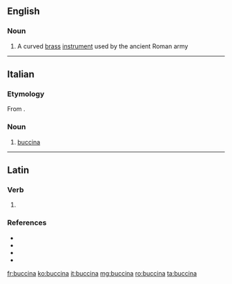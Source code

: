 ==English==

===Noun===
{{wikipedia}}
{{en-noun}}

# {{lb|en|musical instruments}} A curved [[brass]] [[instrument]] used by the ancient Roman army

----

==Italian==

===Etymology===
From {{etyl|la|it}}.

===Noun===
{{it-noun|f}}

# {{lb|it|musical instruments}} [[#English|buccina]]

----

==Latin==

===Verb===
{{la-verb-form|buccinā}}

# {{inflection of|buccinō||2|s|pres|actv|impr|lang=la}}

===References===
* {{R:L&S}}
* {{R:Elementary Lewis}}
* {{R:du Cange}}
* {{R:Gaffiot}}

[[fr:buccina]]
[[ko:buccina]]
[[it:buccina]]
[[mg:buccina]]
[[ro:buccina]]
[[ta:buccina]]
